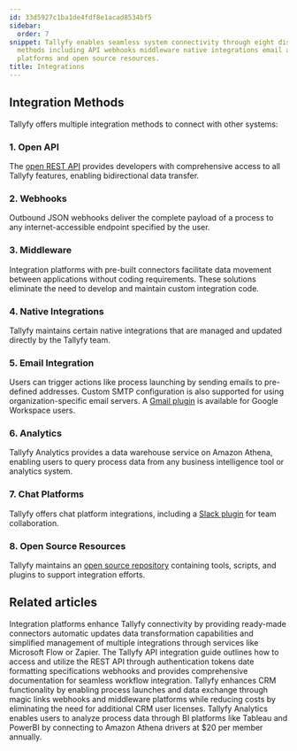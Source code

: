 ```yaml
---
id: 33d5927c1ba1de4fdf8e1acad8534bf5
sidebar:
  order: 7
snippet: Tallyfy enables seamless system connectivity through eight distinct integration
  methods including API webhooks middleware native integrations email analytics chat
  platforms and open source resources.
title: Integrations
---
```


## Integration Methods

Tallyfy offers multiple integration methods to connect with other systems:

### 1. Open API

The [open REST API](https://go.tallyfy.com/api/) provides developers with comprehensive access to all Tallyfy features, enabling bidirectional data transfer.

### 2. Webhooks

Outbound JSON webhooks deliver the complete payload of a process to any internet-accessible endpoint specified by the user.

### 3. Middleware

Integration platforms with pre-built connectors facilitate data movement between applications without coding requirements. These solutions eliminate the need to develop and maintain custom integration code.

### 4. Native Integrations

Tallyfy maintains certain native integrations that are managed and updated directly by the Tallyfy team.

### 5. Email Integration

Users can trigger actions like process launching by sending emails to pre-defined addresses. Custom SMTP configuration is also supported for using organization-specific email servers. A [Gmail plugin](https://workspace.google.com/marketplace/app/tallyfy/671710262095) is available for Google Workspace users.

### 6. Analytics

Tallyfy Analytics provides a data warehouse service on Amazon Athena, enabling users to query process data from any business intelligence tool or analytics system.

### 7. Chat Platforms

Tallyfy offers chat platform integrations, including a [Slack plugin](https://go.tallyfy.com/api/functions/slack/oauth2/install) for team collaboration.

### 8. Open Source Resources

Tallyfy maintains an [open source repository](https://github.com/tallyfy/api-support) containing tools, scripts, and plugins to support integration efforts.



<PageTree />


## Related articles
<CardGrid>
<LinkTitleCard header="<b>Middleware > Why use an integration platform with Tallyfy</b>" href="/products/pro/integrations/middleware/why-should-i-use-an-integration-platform-with-tallyfy/" > Integration platforms enhance Tallyfy connectivity by providing ready-made connectors automatic updates data transformation capabilities and simplified management of multiple integrations through services like Microsoft Flow or Zapier. </LinkTitleCard>
<LinkTitleCard header="<b>Open Api > Integrate with Tallyfy using API</b>" href="/products/pro/integrations/open-api/how-to-integrate-with-tallyfy-using-api/" > The Tallyfy API integration guide outlines how to access and utilize the REST API through authentication tokens date formatting specifications webhooks and provides comprehensive documentation for seamless workflow integration. </LinkTitleCard>
<LinkTitleCard header="<b>Middleware > Integrate to your CRM or ERP</b>" href="/products/pro/integrations/middleware/integrate-into-crm/" > Tallyfy enhances CRM functionality by enabling process launches and data exchange through magic links webhooks and middleware platforms while reducing costs by eliminating the need for additional CRM user licenses. </LinkTitleCard>
<LinkTitleCard header="<b>Integrations > Tallyfy Analytics</b>" href="/products/pro/integrations/analytics/" > Tallyfy Analytics enables users to analyze process data through BI platforms like Tableau and PowerBI by connecting to Amazon Athena drivers at $20 per member annually. </LinkTitleCard>
</CardGrid>